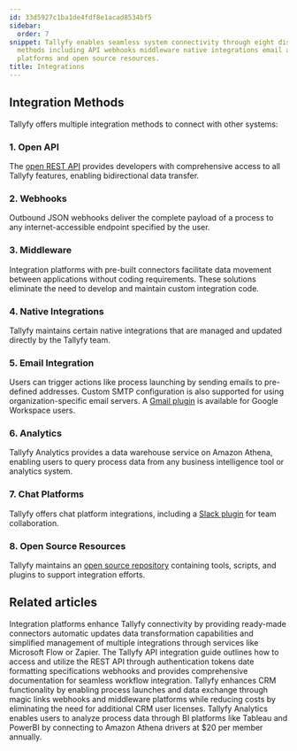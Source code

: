 ```yaml
---
id: 33d5927c1ba1de4fdf8e1acad8534bf5
sidebar:
  order: 7
snippet: Tallyfy enables seamless system connectivity through eight distinct integration
  methods including API webhooks middleware native integrations email analytics chat
  platforms and open source resources.
title: Integrations
---
```


## Integration Methods

Tallyfy offers multiple integration methods to connect with other systems:

### 1. Open API

The [open REST API](https://go.tallyfy.com/api/) provides developers with comprehensive access to all Tallyfy features, enabling bidirectional data transfer.

### 2. Webhooks

Outbound JSON webhooks deliver the complete payload of a process to any internet-accessible endpoint specified by the user.

### 3. Middleware

Integration platforms with pre-built connectors facilitate data movement between applications without coding requirements. These solutions eliminate the need to develop and maintain custom integration code.

### 4. Native Integrations

Tallyfy maintains certain native integrations that are managed and updated directly by the Tallyfy team.

### 5. Email Integration

Users can trigger actions like process launching by sending emails to pre-defined addresses. Custom SMTP configuration is also supported for using organization-specific email servers. A [Gmail plugin](https://workspace.google.com/marketplace/app/tallyfy/671710262095) is available for Google Workspace users.

### 6. Analytics

Tallyfy Analytics provides a data warehouse service on Amazon Athena, enabling users to query process data from any business intelligence tool or analytics system.

### 7. Chat Platforms

Tallyfy offers chat platform integrations, including a [Slack plugin](https://go.tallyfy.com/api/functions/slack/oauth2/install) for team collaboration.

### 8. Open Source Resources

Tallyfy maintains an [open source repository](https://github.com/tallyfy/api-support) containing tools, scripts, and plugins to support integration efforts.



<PageTree />


## Related articles
<CardGrid>
<LinkTitleCard header="<b>Middleware > Why use an integration platform with Tallyfy</b>" href="/products/pro/integrations/middleware/why-should-i-use-an-integration-platform-with-tallyfy/" > Integration platforms enhance Tallyfy connectivity by providing ready-made connectors automatic updates data transformation capabilities and simplified management of multiple integrations through services like Microsoft Flow or Zapier. </LinkTitleCard>
<LinkTitleCard header="<b>Open Api > Integrate with Tallyfy using API</b>" href="/products/pro/integrations/open-api/how-to-integrate-with-tallyfy-using-api/" > The Tallyfy API integration guide outlines how to access and utilize the REST API through authentication tokens date formatting specifications webhooks and provides comprehensive documentation for seamless workflow integration. </LinkTitleCard>
<LinkTitleCard header="<b>Middleware > Integrate to your CRM or ERP</b>" href="/products/pro/integrations/middleware/integrate-into-crm/" > Tallyfy enhances CRM functionality by enabling process launches and data exchange through magic links webhooks and middleware platforms while reducing costs by eliminating the need for additional CRM user licenses. </LinkTitleCard>
<LinkTitleCard header="<b>Integrations > Tallyfy Analytics</b>" href="/products/pro/integrations/analytics/" > Tallyfy Analytics enables users to analyze process data through BI platforms like Tableau and PowerBI by connecting to Amazon Athena drivers at $20 per member annually. </LinkTitleCard>
</CardGrid>